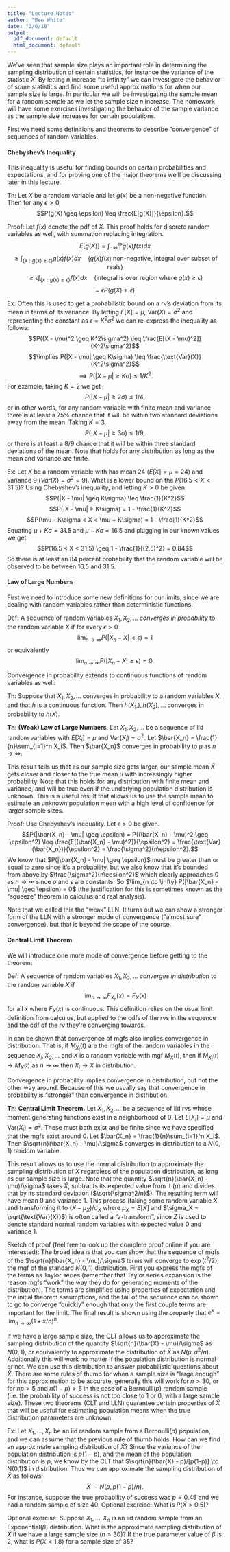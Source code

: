 ```yaml
---
title: "Lecture Notes"
author: "Ben White"
date: "3/6/18"
output:
  pdf_document: default
  html_document: default
---
```


We've seen that sample size plays an important role in determining the sampling distribution of certain statistics, for instance the variance of the statistic $\bar{X}$. By letting $n$ increase "to infinity" we can investigate the behavior of some statistics and find some useful approximations for when our sample size is large. In particular we will be investigating the sample mean for a random sample as we let the sample size $n$ increase. The homework will have some exercises investigating the behavior of the sample variance as the sample size increases for certain populations.

First we need some definitions and theorems to describe "convergence" of sequences of random variables.

#### Chebyshev's Inequality 

This inequality is useful for finding bounds on certain probabilities and expectations, and for proving one of the major theorems we'll be discussing later in this lecture.

Th: Let $X$ be a random variable and let $g(x)$ be a non-negative function. Then for any $\epsilon > 0$, $$P(g(X) \geq \epsilon) \leq \frac{E[g(X)]}{\epsilon}.$$

Proof: Let $f(x)$ denote the pdf of $X$. This proof holds for discrete random variables as well, with summation replacing integration. $$E[g(X)] = \int_{-\infty}^{\infty} g(x) f(x) dx$$ $$\geq \int_{\{x:g(x)\geq \epsilon\}}g(x)f(x)dx \quad (g(x)f(x) \text{ non-negative, integral over subset of reals})$$ $$\geq \epsilon \int_{\{x:g(x)\geq \epsilon\}} f(x)dx \quad (\text{integral is over region where } g(x) \geq \epsilon)$$ $$=\epsilon P(g(X) \geq \epsilon).$$

Ex: Often this is used to get a probabilistic bound on a rv's deviation from its mean in terms of its variance. By letting $E[X] = \mu$, $\text{Var}(X) = \sigma^2$ and representing the constant as $\epsilon = K^2\sigma^2$ we can re-express the inequality as follows: $$P((X - \mu)^2 \geq K^2\sigma^2) \leq \frac{E[(X - \mu)^2]}{K^2\sigma^2}$$ $$\implies P(|X - \mu| \geq K\sigma) \leq \frac{\text{Var}(X)}{K^2\sigma^2}$$ $$\implies P(|X - \mu| \geq K\sigma) \leq 1/K^2.$$ For example, taking $K=2$ we get $$P(|X-\mu| \geq 2\sigma) \leq 1/4,$$ or in other words, for any random variable with finite mean and variance there is at least a 75\% chance that it will be within two standard deviations away from the mean. Taking $K = 3$, $$P(|X-\mu| \geq 3\sigma) \leq 1/9,$$ or there is at least a 8/9 chance that it will be within three standard deviations of the mean. Note that holds for any distribution as long as the mean and variance are finite.

Ex: Let $X$ be a random variable with has mean 24 $(E[X] = \mu =  24)$ and variance 9 $(Var(X) = \sigma^2 = 9)$. What is a lower bound on the $P(16.5 < X < 31.5)$? Using Chebyshev's inequality, and letting $K>0$ be given: $$P(|X - \mu| \geq K\sigma) \leq \frac{1}{K^2}$$ $$P(|X - \mu| > K\sigma) = 1 - \frac{1}{K^2}$$ $$P(\mu - K\sigma < X < \mu + K\sigma) = 1 - \frac{1}{K^2}$$ Equating $\mu + K\sigma = 31.5$ and $\mu - K\sigma = 16.5$ and plugging in our known values we get $$P(16.5 < X < 31.5) \geq 1 - \frac{1}{(2.5)^2} = 0.84$$ So there is at least an 84 percent probability that the random variable will be observed to be between 16.5 and 31.5. 


#### Law of Large Numbers

First we need to introduce some new definitions for our limits, since we are dealing with random variables rather than deterministic functions.

Def: A sequence of random variables $X_1,X_2,...$ *converges in probability* to the random variable $X$ if for every $\epsilon > 0$ $$\lim_{n \to \infty} P(|X_n - X| < \epsilon) = 1$$ or equivalently $$\lim_{n \to \infty} P(|X_n - X| \geq \epsilon) = 0.$$

Convergence in probability extends to continuous functions of random variables as well:

Th: Suppose that $X_1,X_2,...$ converges in probability to a random variables $X$, and that $h$ is a continuous function. Then $h(X_1,),h(X_2),...$ converges in probability to $h(X)$.

**Th: (Weak) Law of Large Numbers**. Let $X_1,X_2,...$ be a sequence of iid random variables with $E[X_i] = \mu$ and $\text{Var}(X_i) = \sigma^2$. Let $\bar{X_n} = \frac{1}{n}\sum_{i=1}^n X_i$. Then $\bar{X_n}$ converges in probability to $\mu$ as $n \to \infty$.

This result tells us that as our sample size gets larger, our sample mean $\bar{X}$ gets closer and closer to the true mean $\mu$ with increasingly higher probability. Note that this holds for any distribution with finite mean and variance, and will be true even if the underlying population distribution is unknown. This is a useful result that allows us to use the sample mean to estimate an unknown population mean with a high level of confidence for larger sample sizes.

Proof: Use Chebyshev's inequality. Let $\epsilon > 0$ be given. $$P(|\bar{X_n} - \mu| \geq \epsilon) = P((\bar{X_n} - \mu)^2 \geq \epsilon^2) \leq \frac{E[(\bar{X_n} - \mu)^2]}{\epsilon^2} = \frac{\text{Var}(\bar{X_n})}{\epsilon^2} = \frac{\sigma^2}{n\epsilon^2}.$$ We know that $P(|\bar{X_n} - \mu| \geq \epsilon)$ must be greater than or equal to zero since it's a probability, but we also know that it's bounded from above by $\frac{\sigma^2}{n\epsilon^2}$ which clearly approaches $0$ as $n\to \infty$ since $\sigma$ and $\epsilon$ are constants. So $\lim_{n \to \infty} P(|\bar{X_n} - \mu| \geq \epsilon) = 0$ (the justification for this is sometimes known as the "squeeze" theorem in calculus and real analysis).

Note that we called this the "weak" LLN. It turns out we can show a stronger form of the LLN with a stronger mode of convergence ("almost sure" convergence), but that is beyond the scope of the course.


#### Central Limit Theorem

We will introduce one more mode of convergence before getting to the theorem:

Def: A sequence of random variables $X_1,X_2,...$ *converges in distribution* to the random variable $X$ if $$\lim_{n \to \infty} F_{X_n}(x) = F_X(x)$$ for all $x$ where $F_X(x)$ is continuous. This definition relies on the usual limit definition from calculus, but applied to the cdfs of the rvs in the sequence and the cdf of the rv they're converging towards.

In can be shown that convergence of mgfs also implies convergence in distribution. That is, if $M_{X_i}(t)$ are the mgfs of the random variables in the sequence $X_i, X_2,...$ and $X$ is a random variable with mgf $M_X(t)$, then if $M_{X_i}(t) \to M_X(t)$ as $n \to \infty$ then $X_i \to X$ in distribution.

Convergence in probability implies convergence in distribution, but not the other way around. Because of this we usually say that convergence in probability is "stronger" than convergence in distribution.

**Th: Central Limit Theorem.** Let $X_1,X_2,...$ be a sequence of iid rvs whose moment generating functions exist in a neighborhood of 0. Let $E[X_i] = \mu$ and $\text{Var}(X_i) = \sigma^2$. These must both exist and be finite since we have specified that the mgfs exist around 0. Let $\bar{X_n} = \frac{1}{n}\sum_{i=1}^n X_i$. Then $\sqrt{n}(\bar{X_n} - \mu)/\sigma$ converges in distribution to a $N(0,1)$ random variable.

This result allows us to use the normal distribution to approximate the sampling distribution of $\bar{X}$ regardless of the population distribution, as long as our sample size is large. Note that the quantity $\sqrt{n}(\bar{X_n} - \mu)/\sigma$ takes $\bar{X}$, subtracts its expected value from it ($\mu$) and divides that by its standard deviation ($\sqrt{\sigma^2/n}$). The resulting term will have mean 0 and variance 1. This process (taking some random variable $X$ and transforming it to $(X - \mu_X)/\sigma_X$ where $\mu_X = E[X]$ and $\sigma_X = \sqrt{\text{Var}(X)}$) is often called a "$z$-transform", since $Z$ is used to denote standard normal random variables with expected value 0 and variance 1. 

Sketch of proof (feel free to look up the complete proof online if you are interested): The broad idea is that you can show that the sequence of mgfs of the $\sqrt{n}(\bar{X_n} - \mu)/\sigma$ terms will converge to $\exp(t^2/2)$, the mgf of the standard $N(0,1)$ distribution. First you express the mgfs of the  terms as Taylor series (remember that Taylor series expansion is the reason mgfs "work" the way they do for generating moments of the distribution). The terms are simplified using properties of expectation and the initial theorem assumptions, and the tail of the sequence can be shown to go to converge "quickly" enough that only the first couple terms are important for the limit. The final result is shown using the property that $e^x = \lim_{n \to \infty} (1 + x/n)^n$.  

If we have a large sample size, the CLT allows us to approximate the sampling distribution of the quantity $\sqrt{n}(\bar{X} - \mu)/\sigma$ as $N(0,1)$, or equivalently to approximate the distribution of $\bar{X}$ as $N(\mu, \sigma^2/n)$. Additionally this will work no matter if the population distribution is normal or not. We can use this distribution to answer probabilistic questions about $\bar{X}.$ There are some rules of thumb for when a sample size is "large enough" for this approximation to be accurate, generally this will work for $n>30$, or for $np > 5$ and $n(1-p) > 5$ in the case of a Bernoulli$(p)$ random sample (i.e. the probability of success is not too close to 1 or 0, with a large sample size). These two theorems (CLT and LLN) guarantee certain properties of $\bar{X}$ that will be useful for estimating population means when the true distribution parameters are unknown.

Ex: Let $X_1,...,X_n$ be an iid random sample from a Bernoulli$(p)$ population, and we can assume that the previous rule of thumb holds. How can we find an approximate sampling distribution of $\bar{X}$? Since the variance of the population distribution is $p(1-p)$, and the mean of the population distribution is $p$, we know by the CLT that $\sqrt{n}(\bar{X} - p)/[p(1-p)] \to N(0,1)$ in distribution. Thus we can approximate the sampling distribution of $\bar{X}$ as follows: $$\bar{X} \sim N(p, p(1-p)/n).$$ For instance, suppose the true probability of success was $p=0.45$ and we had a random sample of size 40. Optional exercise: What is $P(\bar{X} > 0.5)$?

Optional exercise: Suppose $X_1,...,X_n$ is an iid random sample from an Exponential$(\beta)$ distribution. What is the approximate sampling distribution of $\bar{X}$ if we have a large sample size $(n>30)$? If the true parameter value of $\beta$ is 2, what is $P(\bar{X} < 1.8)$ for a sample size of 35?